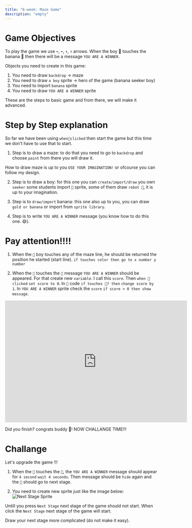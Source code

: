 ```yaml
---
title: "6-week: Maze Game"
description: "empty"
---
```


# Game Objectives

To play the game we use `➡️`, `⬅️`, `⬆️`, `⬇️` arrows. When the boy 👦 touches the banana 🍌 then
there will be a message `YOU ARE A WINNER`.

Objects you need to create in this game:

1. You need to draw `backdrop` -> maze
2. You need to draw `a boy` sprite -> hero of the game (banana seeker boy)
3. You need to import `banana` sprite
4. You need to draw `YOU ARE A WINNER` sprite

These are the steps to basic game and from there, we will make it advanced.

# Step by Step explanation

So far we have been using `when🏴clicked` then start the game but this time we don't have to use that to start.

1. Step is to draw a maze: to do that you need to go to `backdrop` and choose `paint` from there you will draw it.

How to draw maze is up to you `USE YOUR IMAGINATION!` or ofcourse you can follow my design.

2. Step is to draw a boy: for this one you can `create/import/draw` you own `seeker` some students import `🏀` sprite,
   some of them draw `robot 🤖`, it is up to your imagination.

3. Step is to `draw/import` banana: this one also up to you, you can draw `gold or banana` or import from `sprite library`.

4. Step is to write `YOU ARE A WINNER` message (you know how to do this one. 😄).

# Pay attention!!!!

1. When the `👦` boy touches any of the maze line, he should be returned the position he started (start line).
   `if touches color then go to x number y number`

2. When the `👦` touches the `🍌` message `YOU ARE A WINNER` should be appeared.
   For that create new `variable`. I call this `score`. Then `when 🏴clicked` `set score to 0`. In `👦` code `if touches 🍌? then`
   `change score by 1`. In `YOU ARE A WINNER` sprite check the `score` `if score > 0 then show message`.

<iframe
  src="https://scratch.mit.edu/projects/397209822/embed"
  allowtransparency="true"
  width="600"
  height="402"
  frameborder="0"
  scrolling="no"
  allowfullscreen
></iframe>

Did you finish? congrats buddy 🎊! NOW CHALLANGE TIME!!!

# Challange

Let's upgrade the game !!!

1. When the `👦` touches the `🍌`, the `YOU ARE A WINNER` message should appear for `4 second`
   `wait 4 seconds`. Then message should be `hide` again and the `👦` should go to next stage.

2. You need to create new sprite just like the image below:
   ![Next Stage Sprite](./nextStage.png)

Untill you press `Next Stage` next stage of the game should not start. When click the `Next Stage` next stage of the game will
start.

Draw your next stage more complicated (do not make it easy).
